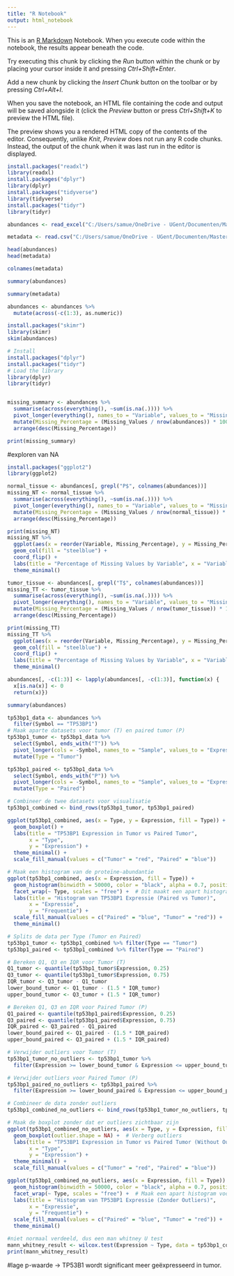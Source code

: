 ---
title: "R Notebook"
output: html_notebook
---

This is an [R Markdown](http://rmarkdown.rstudio.com) Notebook. When you execute code within the notebook, the results appear beneath the code. 

Try executing this chunk by clicking the *Run* button within the chunk or by placing your cursor inside it and pressing *Ctrl+Shift+Enter*. 


Add a new chunk by clicking the *Insert Chunk* button on the toolbar or by pressing *Ctrl+Alt+I*.

When you save the notebook, an HTML file containing the code and output will be saved alongside it (click the *Preview* button or press *Ctrl+Shift+K* to preview the HTML file).

The preview shows you a rendered HTML copy of the contents of the editor. Consequently, unlike *Knit*, *Preview* does not run any R code chunks. Instead, the output of the chunk when it was last run in the editor is displayed.

```{r}
install.packages("readxl")
library(readxl)
install.packages("dplyr") 
library(dplyr)
install.packages("tidyverse")
library(tidyverse)
install.packages("tidyr")
library(tidyr)

```

```{r}
abundances <- read_excel("C:/Users/samue/OneDrive - UGent/Documenten/Master 1/Large Scale Analysis/Datamining/abundances.xlsx")

metadata <- read.csv("C:/Users/samue/OneDrive - UGent/Documenten/Master 1/Large Scale Analysis/Datamining/metadata.csv")

head(abundances)
head(metadata)
```


```{r}
colnames(metadata)
```

```{r}
summary(abundances)
```

```{r}
summary(metadata)
```
```{r}
abundances <- abundances %>%
  mutate(across(-c(1:3), as.numeric))
```


```{r}
install.packages("skimr")
library(skimr)
skim(abundances)
```
```{r}
# Install
install.packages("dplyr")
install.packages("tidyr")
# Load the library
library(dplyr)
library(tidyr)


missing_summary <- abundances %>%
  summarise(across(everything(), ~sum(is.na(.)))) %>%
  pivot_longer(everything(), names_to = "Variable", values_to = "Missing_Values") %>%
  mutate(Missing_Percentage = (Missing_Values / nrow(abundances)) * 100) %>%
  arrange(desc(Missing_Percentage))

print(missing_summary)
```


#exploren van NA

```{r}
install.packages("ggplot2")
library(ggplot2)

normal_tissue <- abundances[, grepl("P$", colnames(abundances))]
missing_NT <- normal_tissue %>%
  summarise(across(everything(), ~sum(is.na(.)))) %>%
  pivot_longer(everything(), names_to = "Variable", values_to = "Missing_Values") %>%
  mutate(Missing_Percentage = (Missing_Values / nrow(normal_tissue)) * 100) %>%
  arrange(desc(Missing_Percentage))

print(missing_NT)
missing_NT %>%
  ggplot(aes(x = reorder(Variable, Missing_Percentage), y = Missing_Percentage)) +
  geom_col(fill = "steelblue") +
  coord_flip() +
  labs(title = "Percentage of Missing Values by Variable", x = "Variables", y = "Percentage of Missing Values") +
  theme_minimal()

tumor_tissue <- abundances[, grepl("T$", colnames(abundances))]
missing_TT <- tumor_tissue %>%
  summarise(across(everything(), ~sum(is.na(.)))) %>%
  pivot_longer(everything(), names_to = "Variable", values_to = "Missing_Values") %>%
  mutate(Missing_Percentage = (Missing_Values / nrow(tumor_tissue)) * 100) %>%
  arrange(desc(Missing_Percentage))

print(missing_TT)
missing_TT %>%
  ggplot(aes(x = reorder(Variable, Missing_Percentage), y = Missing_Percentage)) +
  geom_col(fill = "steelblue") +
  coord_flip() +
  labs(title = "Percentage of Missing Values by Variable", x = "Variables", y = "Percentage of Missing Values") +
  theme_minimal()
```
```{r}
abundances[, -c(1:3)] <- lapply(abundances[, -c(1:3)], function(x) {
  x[is.na(x)] <- 0
  return(x)})

summary(abundances)
```
```{r}
tp53bp1_data <- abundances %>% 
  filter(Symbol == "TP53BP1")
# Maak aparte datasets voor tumor (T) en paired tumor (P)
tp53bp1_tumor <- tp53bp1_data %>%
  select(Symbol, ends_with("T")) %>%
  pivot_longer(cols = -Symbol, names_to = "Sample", values_to = "Expression") %>%
  mutate(Type = "Tumor")

tp53bp1_paired <- tp53bp1_data %>%
  select(Symbol, ends_with("P")) %>%
  pivot_longer(cols = -Symbol, names_to = "Sample", values_to = "Expression") %>%
  mutate(Type = "Paired")

# Combineer de twee datasets voor visualisatie
tp53bp1_combined <- bind_rows(tp53bp1_tumor, tp53bp1_paired)

ggplot(tp53bp1_combined, aes(x = Type, y = Expression, fill = Type)) +
  geom_boxplot() +
  labs(title = "TP53BP1 Expression in Tumor vs Paired Tumor",
       x = "Type", 
       y = "Expression") +
  theme_minimal() +
  scale_fill_manual(values = c("Tumor" = "red", "Paired" = "blue"))
```

```{r}
# Maak een histogram van de proteïne-abundantie
ggplot(tp53bp1_combined, aes(x = Expression, fill = Type)) + 
  geom_histogram(binwidth = 50000, color = "black", alpha = 0.7, position = "dodge") +
  facet_wrap(~ Type, scales = "free") +  # Dit maakt een apart histogram voor elke groep
  labs(title = "Histogram van TP53BP1 Expressie (Paired vs Tumor)",
       x = "Expressie", 
       y = "Frequentie") +
  scale_fill_manual(values = c("Paired" = "blue", "Tumor" = "red")) +
  theme_minimal()
```
```{r}
# Splits de data per Type (Tumor en Paired)
tp53bp1_tumor <- tp53bp1_combined %>% filter(Type == "Tumor")
tp53bp1_paired <- tp53bp1_combined %>% filter(Type == "Paired")

# Bereken Q1, Q3 en IQR voor Tumor (T)
Q1_tumor <- quantile(tp53bp1_tumor$Expression, 0.25)
Q3_tumor <- quantile(tp53bp1_tumor$Expression, 0.75)
IQR_tumor <- Q3_tumor - Q1_tumor
lower_bound_tumor <- Q1_tumor - (1.5 * IQR_tumor)
upper_bound_tumor <- Q3_tumor + (1.5 * IQR_tumor)

# Bereken Q1, Q3 en IQR voor Paired Tumor (P)
Q1_paired <- quantile(tp53bp1_paired$Expression, 0.25)
Q3_paired <- quantile(tp53bp1_paired$Expression, 0.75)
IQR_paired <- Q3_paired - Q1_paired
lower_bound_paired <- Q1_paired - (1.5 * IQR_paired)
upper_bound_paired <- Q3_paired + (1.5 * IQR_paired)

# Verwijder outliers voor Tumor (T)
tp53bp1_tumor_no_outliers <- tp53bp1_tumor %>%
  filter(Expression >= lower_bound_tumor & Expression <= upper_bound_tumor)

# Verwijder outliers voor Paired Tumor (P)
tp53bp1_paired_no_outliers <- tp53bp1_paired %>%
  filter(Expression >= lower_bound_paired & Expression <= upper_bound_paired)

# Combineer de data zonder outliers
tp53bp1_combined_no_outliers <- bind_rows(tp53bp1_tumor_no_outliers, tp53bp1_paired_no_outliers)

# Maak de boxplot zonder dat er outliers zichtbaar zijn
ggplot(tp53bp1_combined_no_outliers, aes(x = Type, y = Expression, fill = Type)) +
  geom_boxplot(outlier.shape = NA) +  # Verberg outliers
  labs(title = "TP53BP1 Expression in Tumor vs Paired Tumor (Without Outliers)",
       x = "Type", 
       y = "Expression") +
  theme_minimal() +
  scale_fill_manual(values = c("Tumor" = "red", "Paired" = "blue"))
```

```{r}
ggplot(tp53bp1_combined_no_outliers, aes(x = Expression, fill = Type)) + 
  geom_histogram(binwidth = 50000, color = "black", alpha = 0.7, position = "dodge") + 
  facet_wrap(~ Type, scales = "free") +  # Maak een apart histogram voor elke groep
  labs(title = "Histogram van TP53BP1 Expressie (Zonder Outliers)",
       x = "Expressie", 
       y = "Frequentie") +
  scale_fill_manual(values = c("Paired" = "blue", "Tumor" = "red")) +
  theme_minimal()
```
```{r}
#niet normaal verdeeld, dus een man whitney U test
mann_whitney_result <- wilcox.test(Expression ~ Type, data = tp53bp1_combined_no_outliers)
print(mann_whitney_result)
```
#lage p-waarde -> TP53B1 wordt significant meer geëxpresseerd in tumor.